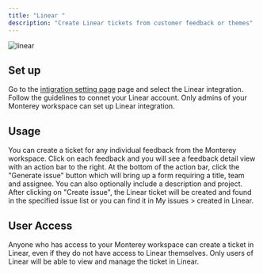 ```yaml
---
title: "Linear "
description: "Create Linear tickets from customer feedback or themes"
---
```

![linear](https://github.com/monterey-ai/docs/blob/main/images/linear.gif)

## Set up
Go to the [intigration setting page](../https://app.monterey.ai/w/cl5b6pdc45011ebfde64e4qkf/settings/integrations/) page and select the Linear integration. Follow the guidelines to connet your Linear account. Only admins of your Monterey workspace can set up Linear integration. 


## Usage

You can create a ticket for any individual feedback from the Monterey workspace. Click on each feedback and you will see a feedback detail view with an action bar to the right. At the bottom of the action bar, click the "Generate issue" button which will bring up a form requiring a title, team and assignee. You can also optionally include a description and project. After clicking on "Create issue", the Linear ticket will be created and found in the specified issue list or you can find it in My issues > created in Linear.


## User Access

Anyone who has access to your Monterey workspace can create a ticket in Linear, even if they do not have access to Linear themselves. Only users of Linear will be able to view and manage the ticket in Linear.